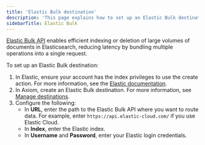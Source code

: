 ```yaml
---
title: 'Elastic Bulk destination'
description: 'This page explains how to set up an Elastic Bulk destination.'
sidebarTitle: Elastic Bulk
---
```


[Elastic Bulk API](https://www.elastic.co/guide/en/elasticsearch/reference/current/docs-bulk.html) enables efficient indexing or deletion of large volumes of documents in Elasticsearch, reducing latency by bundling multiple operations into a single request.

To set up an Elastic Bulk destination:

1. In Elastic, ensure your account has the index privileges to use the create action. For more information, see the [Elastic documentation](https://www.elastic.co/guide/en/elasticsearch/reference/current/docs-bulk.html#docs-bulk-api-prereqs).
2. In Axiom, create an Elastic Bulk destination. For more information, see [Manage destinations](/process-data/destinations/manage-destinations).
3. Configure the following:
    - In **URL**, enter the path to the Elastic Bulk API where you want to route data. For example, enter `https://api.elastic-cloud.com/` if you use Elastic Cloud.
    - In **Index**, enter the Elastic index.
    - In **Username** and **Password**, enter your Elastic login credentials.